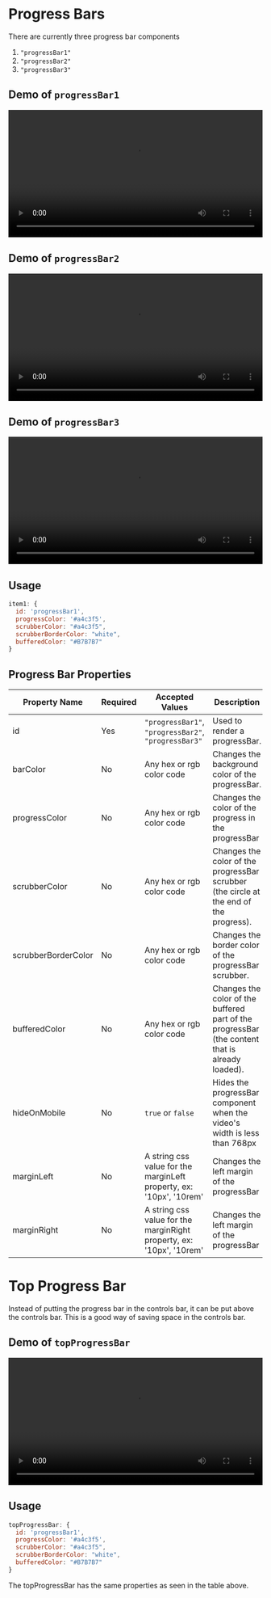 # Progress Bars

There are currently three progress bar components

1. `"progressBar1"`
2. `"progressBar2"`
3. `"progressBar3"`

## Demo of `progressBar1`

<video
  width='100%'
  autoPlay={true}
  loop={true}
  src='https://custoplayer.nyc3.cdn.digitaloceanspaces.com/docs%2Fprogress-bars%2FprogressBar1.mp4'
/>

## Demo of `progressBar2`

<video
  width='100%'
  autoPlay={true}
  loop={true}
  src='https://custoplayer.nyc3.cdn.digitaloceanspaces.com/docs%2Fprogress-bars%2FprogressBar2.mp4'
/>

## Demo of `progressBar3`

<video
  width='100%'
  autoPlay={true}
  loop={true}
  src='https://custoplayer.nyc3.cdn.digitaloceanspaces.com/docs%2Fprogress-bars%2FprogressBar3.mp4'
/>

## Usage

```jsx
item1: {
  id: 'progressBar1',
  progressColor: '#a4c3f5',
  scrubberColor: "#a4c3f5",
  scrubberBorderColor: "white",
  bufferedColor: "#B7B7B7"
}
```

## Progress Bar Properties

| Property Name       | Required | Accepted Values                                                      | Description                                                                                     | Default                                             |
| ------------------- | -------- | -------------------------------------------------------------------- | ----------------------------------------------------------------------------------------------- | --------------------------------------------------- |
| id                  | Yes      | `"progressBar1"`, `"progressBar2"`, `"progressBar3"`                 | Used to render a progressBar.                                                                   | `undefined`                                         |
| barColor            | No       | Any hex or rgb color code                                            | Changes the background color of the progressBar.                                                | `"white"`                                           |
| progressColor       | No       | Any hex or rgb color code                                            | Changes the color of the progress in the progressBar                                            | `"#4ab860"`                                         |
| scrubberColor       | No       | Any hex or rgb color code                                            | Changes the color of the progressBar scrubber (the circle at the end of the progress).          | Same as the `progressColor` if defined or `"white"` |
| scrubberBorderColor | No       | Any hex or rgb color code                                            | Changes the border color of the progressBar scrubber.                                           | A lightened version of the `scrubberColor`          |
| bufferedColor       | No       | Any hex or rgb color code                                            | Changes the color of the buffered part of the progressBar (the content that is already loaded). | `"rgba(0,0,0,0.4)"`                                 |
| hideOnMobile        | No       | `true` or `false`                                                    | Hides the progressBar component when the video's width is less than 768px                       | `false`                                             |
| marginLeft          | No       | A string css value for the marginLeft property, ex: '10px', '10rem'  | Changes the left margin of the progressBar                                                      | `"0"`                                               |
| marginRight         | No       | A string css value for the marginRight property, ex: '10px', '10rem' | Changes the left margin of the progressBar                                                      | `"0"`                                               |

# Top Progress Bar

Instead of putting the progress bar in the controls bar, it can be put above the controls bar. This is a good way of saving space in the controls bar.

## Demo of `topProgressBar`

<video
  width='100%'
  autoPlay={true}
  loop={true}
  src='https://custoplayer.nyc3.cdn.digitaloceanspaces.com/docs/progress-bars/topProgressBar.mp4'
/>

## Usage

```jsx
topProgressBar: {
  id: 'progressBar1',
  progressColor: '#a4c3f5',
  scrubberColor: "#a4c3f5",
  scrubberBorderColor: "white",
  bufferedColor: "#B7B7B7"
}
```

The topProgressBar has the same properties as seen in the table above.
